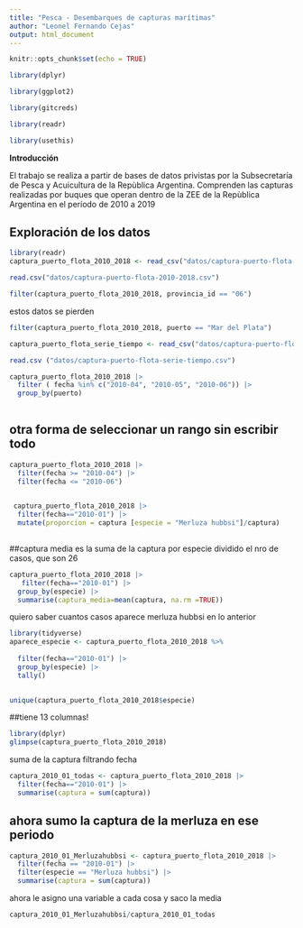 ```yaml
---
title: "Pesca - Desembarques de capturas marítimas"
author: "Leonel Fernando Cejas"
output: html_document
---
```



```r
knitr::opts_chunk$set(echo = TRUE)

```


```r
library(dplyr)
```


```r
library(ggplot2)
```


```r
library(gitcreds)
```

```r
library(readr)
```


```r
library(usethis)
```






**Introducción**


El trabajo se realiza a partir de bases de datos privistas por la Subsecretaría
de Pesca y Acuicultura de la Repùblica Argentina. Comprenden las capturas 
realizadas por buques que operan dentro de la ZEE de la Repùblica Argentina en 
el período de 2010 a 2019



## Exploración de los datos

```r
library(readr)
captura_puerto_flota_2010_2018 <- read_csv("datos/captura-puerto-flota-2010-2018.csv")

```



```r
read.csv("datos/captura-puerto-flota-2010-2018.csv")
```


```r
filter(captura_puerto_flota_2010_2018, provincia_id == "06")

```
estos datos se pierden

```r
filter(captura_puerto_flota_2010_2018, puerto == "Mar del Plata")

```

```r
captura_puerto_flota_serie_tiempo <- read_csv("datos/captura-puerto-flota-serie-tiempo.csv")
```

```r
read.csv ("datos/captura-puerto-flota-serie-tiempo.csv")
```





```r
captura_puerto_flota_2010_2018 |> 
  filter ( fecha %in% c("2010-04", "2010-05", "2010-06")) |> 
  group_by(puerto) 
  

```
## otra forma de seleccionar un rango sin escribir todo

```r
captura_puerto_flota_2010_2018 |>
  filter(fecha >= "2010-04") |>
  filter(fecha <= "2010-06")
  
```











```r
 captura_puerto_flota_2010_2018 |>
  filter(fecha=="2010-01") |>
  mutate(proporcion = captura [especie = "Merluza hubbsi"]/captura)
  

```

##captura media es la suma de la captura por especie dividido el nro de casos, que son 26



```r
captura_puerto_flota_2010_2018 |> 
   filter(fecha=="2010-01") |>
  group_by(especie) |> 
  summarise(captura_media=mean(captura, na.rm =TRUE))
```

quiero saber cuantos casos aparece merluza hubbsi en lo anterior

```r

library(tidyverse)
aparece_especie <- captura_puerto_flota_2010_2018 %>%
  
  filter(fecha=="2010-01") |>
  group_by(especie) |>
  tally()
  
```

```r
unique(captura_puerto_flota_2010_2018$especie)
```
##tiene 13 columnas!

```r
library(dplyr)
glimpse(captura_puerto_flota_2010_2018)
```

suma de la captura filtrando fecha


```r
captura_2010_01_todas <- captura_puerto_flota_2010_2018 |> 
  filter(fecha=="2010-01") |>
  summarise(captura = sum(captura))

```


## ahora sumo la captura de la merluza en ese periodo


```r
captura_2010_01_Merluzahubbsi <- captura_puerto_flota_2010_2018 |> 
  filter(fecha == "2010-01") |> 
  filter(especie == "Merluza hubbsi") |> 
  summarise(captura = sum(captura))

```

ahora le asigno una variable a cada cosa y saco la media

```r
captura_2010_01_Merluzahubbsi/captura_2010_01_todas

```


